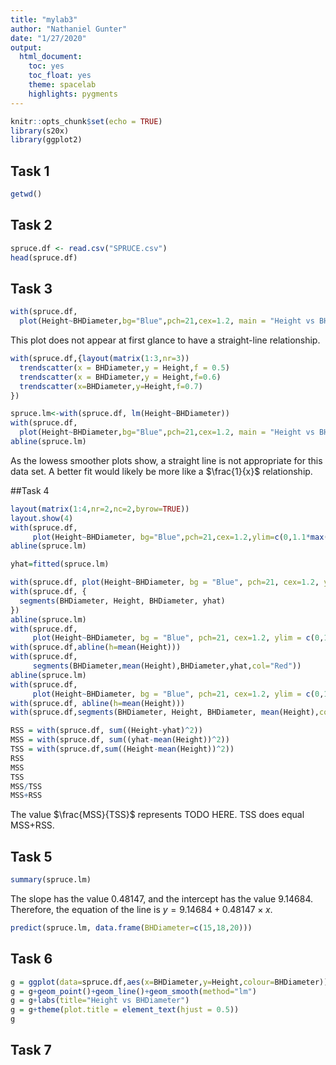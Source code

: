 ```yaml
---
title: "mylab3"
author: "Nathaniel Gunter"
date: "1/27/2020"
output: 
  html_document:
    toc: yes
    toc_float: yes
    theme: spacelab
    highlights: pygments
---
```


```r
knitr::opts_chunk$set(echo = TRUE)
library(s20x)
library(ggplot2)
```

## Task 1

```r
getwd()
```

## Task 2
```r
spruce.df <- read.csv("SPRUCE.csv")
head(spruce.df)
```

## Task 3

```r
with(spruce.df,
  plot(Height~BHDiameter,bg="Blue",pch=21,cex=1.2, main = "Height vs BHDiameter", ylim=c(0,1.1*max(Height)),xlim=c(0,1.1*max(BHDiameter))))
```

This plot does not appear at first glance to have a straight-line relationship.

```r
with(spruce.df,{layout(matrix(1:3,nr=3))
  trendscatter(x = BHDiameter,y = Height,f = 0.5)
  trendscatter(x = BHDiameter,y = Height,f=0.6)
  trendscatter(x=BHDiameter,y=Height,f=0.7)
})
```

```r
spruce.lm<-with(spruce.df, lm(Height~BHDiameter))
with(spruce.df,
  plot(Height~BHDiameter,bg="Blue",pch=21,cex=1.2, main = "Height vs BHDiameter", ylim=c(0,1.1*max(Height)),xlim=c(0,1.1*max(BHDiameter))))
abline(spruce.lm)
```

As the lowess smoother plots show, a straight line is not appropriate for this data set. A better fit would likely be more like a $\frac{1}{x}$ relationship.

##Task 4

```r
layout(matrix(1:4,nr=2,nc=2,byrow=TRUE))
layout.show(4)
with(spruce.df,
     plot(Height~BHDiameter, bg="Blue",pch=21,cex=1.2,ylim=c(0,1.1*max(Height)),xlim=c(0,1.1*max(BHDiameter))))
abline(spruce.lm)

yhat=fitted(spruce.lm)

with(spruce.df, plot(Height~BHDiameter, bg = "Blue", pch=21, cex=1.2, ylim = c(0,1.1*max(Height)),xlim=c(0,1.1*max(BHDiameter))))
with(spruce.df, {
  segments(BHDiameter, Height, BHDiameter, yhat)
})
abline(spruce.lm)
with(spruce.df,
     plot(Height~BHDiameter, bg = "Blue", pch=21, cex=1.2, ylim = c(0,1.1*max(Height)),xlim=c(0,1.1*max(BHDiameter))))
with(spruce.df,abline(h=mean(Height)))     
with(spruce.df,
     segments(BHDiameter,mean(Height),BHDiameter,yhat,col="Red"))
abline(spruce.lm)
with(spruce.df,
     plot(Height~BHDiameter, bg = "Blue", pch=21, cex=1.2, ylim = c(0,1.1*max(Height)),xlim=c(0,1.1*max(BHDiameter))))
with(spruce.df, abline(h=mean(Height)))
with(spruce.df,segments(BHDiameter, Height, BHDiameter, mean(Height),col="Green"))
```

```r
RSS = with(spruce.df, sum((Height-yhat)^2))
MSS = with(spruce.df, sum((yhat-mean(Height))^2))
TSS = with(spruce.df,sum((Height-mean(Height))^2))
RSS
MSS
TSS
MSS/TSS
MSS+RSS
```

The value $\frac{MSS}{TSS}$ represents TODO HERE. TSS does equal MSS+RSS.

## Task 5
```r
summary(spruce.lm)
```

The slope has the value 0.48147, and the intercept has the value 9.14684. Therefore, the equation of the line is $y=9.14684+0.48147\times x$.


```r
predict(spruce.lm, data.frame(BHDiameter=c(15,18,20)))
```

## Task 6

```r
g = ggplot(data=spruce.df,aes(x=BHDiameter,y=Height,colour=BHDiameter))
g = g+geom_point()+geom_line()+geom_smooth(method="lm")
g = g+labs(title="Height vs BHDiameter")
g = g+theme(plot.title = element_text(hjust = 0.5))
g
```

## Task 7

